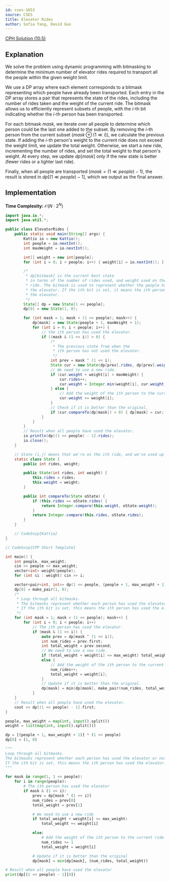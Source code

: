 ```yaml
---
id: cses-1653
source: CSES
title: Elevator Rides
author: Sofia Yang, David Guo
---
```


[CPH Solution (10.5)](/CPH.pdf#page=113)

## Explanation

We solve the problem using dynamic programming with bitmasking to determine the minimum number of elevator rides required to transport all the people within the given weight limit.

We use a DP array where each element corresponds to a bitmask representing which people have already been transported. Each entry in the DP array stores a pair that represents the state of the rides, including the number of rides taken and the weight of the current ride. The bitmask allows us to efficiently represent subsets of people, with the $i$-th bit indicating whether the $i$-th person has been transported.

For each bitmask $mask$, we iterate over all people to determine which person could be the last one added to the subset. By removing the $i$-th person from the current subset $(mask \oplus (1 \ll i))$, we calculate the previous state. If adding the $i$-th person's weight to the current ride does not exceed the weight limit, we update the total weight. Otherwise, we start a new ride, incrementing the number of rides, and set the total weight to that person's weight. At every step, we update $dp[mask]$ only if the new state is better (fewer rides or a lighter last ride).

Finally, when all people are transported $(mask = (1 \ll people) - 1)$, the result is stored in $dp{[(1 \ll people) - 1]}$, which we output as the final answer.

## Implementation

**Time Complexity:** $\mathcal{O}(N\cdot 2^N)$

<LanguageSection>
<JavaSection>

```java
import java.io.*;
import java.util.*;

public class ElevatorRides {
	public static void main(String[] args) {
		Kattio io = new Kattio();
		int people = io.nextInt();
		int maxWeight = io.nextInt();

		int[] weight = new int[people];
		for (int i = 0; i < people; i++) { weight[i] = io.nextInt(); }

		/*
		 * dp[bitmask] is the current best state
		 * in terms of the number of rides used, and weight used on the last
		 * ride. The bitmask is used to represent whether the people have used
		 * the elevator. If the ith bit is set, it means the ith person has used
		 * the elevator.
		 */
		State[] dp = new State[1 << people];
		dp[0] = new State(1, 0);

		for (int mask = 1; mask < (1 << people); mask++) {
			dp[mask] = new State(people + 1, maxWeight + 1);
			for (int i = 0; i < people; i++) {
				// the ith person has used the elevator.
				if ((mask & (1 << i)) > 0) {
					/*
					 * The previous state from when the
					 * ith person has not used the elevator.
					 */
					int prev = mask ^ (1 << i);
					State cur = new State(dp[prev].rides, dp[prev].weight);
					// We need to use a new ride.
					if (cur.weight + weight[i] > maxWeight) {
						cur.rides++;
						cur.weight = Integer.min(weight[i], cur.weight);
					} else {
						// Add the weight of the ith person to the current ride.
						cur.weight += weight[i];
					}
					// Check if it is better than the original.
					if (cur.compareTo(dp[mask]) < 0) { dp[mask] = cur; }
				}
			}
		}
		// Result when all people have used the elevator.
		io.println(dp[(1 << people) - 1].rides);
		io.close();
	}

	// State (i,j) means that we're on the ith ride, and we've used up j weight.
	static class State {
		public int rides, weight;

		public State(int rides, int weight) {
			this.rides = rides;
			this.weight = weight;
		}

		public int compareTo(State oState) {
			if (this.rides == oState.rides) {
				return Integer.compare(this.weight, oState.weight);
			}
			return Integer.compare(this.rides, oState.rides);
		}
	}

	// CodeSnip{Kattio}
}
```

</JavaSection>
<CPPSection>

```cpp
// CodeSnip{CPP Short Template}

int main() {
	int people, max_weight;
	cin >> people >> max_weight;
	vector<int> weight(people);
	for (int &i : weight) cin >> i;

	vector<pair<int, int>> dp(1 << people, {people + 1, max_weight + 1});
	dp[0] = make_pair(1, 0);
	/*
	 * Loop through all bitmasks.
	 * The bitmasks represent whether each person has used the elevator or not.
	 * If the ith bit is set, this means the ith person has used the elevator.
	 */
	for (int mask = 1; mask < (1 << people); mask++) {
		for (int i = 0; i < people; i++)
			// The ith person has used the elevator.
			if (mask & (1 << i)) {
				auto prev = dp[mask ^ (1 << i)];
				int num_rides = prev.first;
				int total_weight = prev.second;
				// We need to use a new ride.
				if (total_weight + weight[i] <= max_weight) total_weight += weight[i];
				else {
					// Add the weight of the ith person to the current ride.
					num_rides++;
					total_weight = weight[i];
				}
				// Update if it is better than the original.
				dp[mask] = min(dp[mask], make_pair(num_rides, total_weight));
			}
	}
	// Result when all people have used the elevator.
	cout << dp[(1 << people) - 1].first;
}
```

</CPPSection>
<PySection>

```py
people, max_weight = map(int, input().split())
weight = list(map(int, input().split()))

dp = [(people + 1, max_weight + 1)] * (1 << people)
dp[0] = (1, 0)

"""
Loop through all bitmasks.
The bitmasks represent whether each person has used the elevator or not.
If the ith bit is set, this means the ith person has used the elevator.
"""

for mask in range(1, 1 << people):
	for i in range(people):
		# The ith person has used the elevator
		if mask & (1 << i):
			prev = dp[mask ^ (1 << i)]
			num_rides = prev[0]
			total_weight = prev[1]

			# We need to use a new ride
			if total_weight + weight[i] <= max_weight:
				total_weight += weight[i]

			else:
				# Add the weight of the ith person to the current ride
				num_rides += 1
				total_weight = weight[i]

			# Update if it is better than the original
			dp[mask] = min(dp[mask], (num_rides, total_weight))

# Result when all people have used the elevator
print(dp[(1 << people) - 1][0])
```

</PySection>
</LanguageSection>
